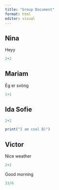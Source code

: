 ```yaml
---
title: "Group Document"
format: html
editor: visual
---
```


## Nina

Heyy

```r
2+2
```

## Mariam

Ég er svöng

```r
1+1
```

## Ida Sofie

```r
2+2
```

```r
print("I am cool B)")
```

## Victor

Nice weather

```r

2+2
```

Good morning

```r

33/6
```
